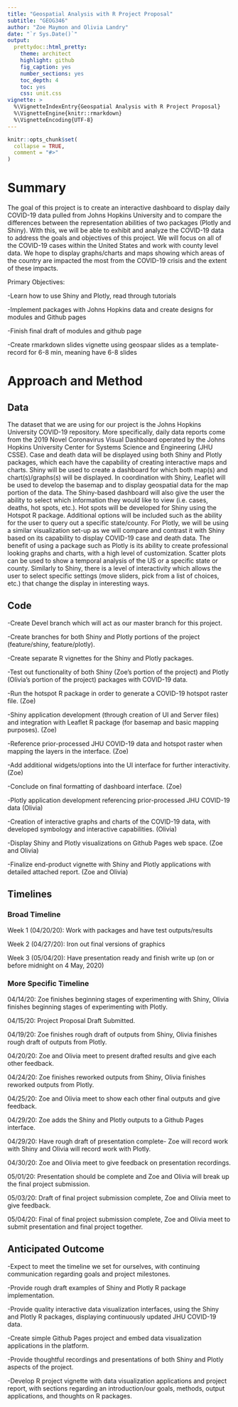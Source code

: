 ```yaml
---
title: "Geospatial Analysis with R Project Proposal"
subtitle: "GEOG346"
author: "Zoe Maymon and Olivia Landry"
date: "`r Sys.Date()`"
output:
  prettydoc::html_pretty:
    theme: architect
    highlight: github
    fig_caption: yes
    number_sections: yes
    toc_depth: 4
    toc: yes
    css: unit.css
vignette: >
  %\VignetteIndexEntry{Geospatial Analysis with R Project Proposal}
  %\VignetteEngine{knitr::rmarkdown}
  %\VignetteEncoding{UTF-8}
---
```


```r
knitr::opts_chunk$set(
  collapse = TRUE,
  comment = "#>"
)
```

# Summary

The goal of this project is to create an interactive dashboard to display daily 
COVID-19 data pulled from Johns Hopkins University and to compare the 
differences between the representation abilities of two packages (Plotly and 
Shiny). With this, we will be able to exhibit and analyze the COVID-19 data to 
address the goals and objectives of this project. We will focus on all of the 
COVID-19 cases within the United States and work with county level data. We hope
to display graphs/charts and maps showing which areas of the country are 
impacted the most from the COVID-19 crisis and the extent of these impacts.

Primary Objectives:

-Learn how to use Shiny and Plotly, read through tutorials

-Implement packages with Johns Hopkins data and create designs for modules and 
Github pages

-Finish final draft of modules and github page

-Create rmarkdown slides vignette using geospaar slides as a template- record 
for 6-8 min, meaning have 6-8 slides

# Approach and Method

## Data

The dataset that we are using for our project is the Johns Hopkins University 
COVID-19 repository. More specifically, daily data reports come from the 2019 
Novel Coronavirus Visual Dashboard operated by the Johns Hopkins University 
Center for Systems Science and Engineering (JHU CSSE). Case and death data will 
be displayed using both Shiny and Plotly packages, which each have the 
capability of creating interactive maps and charts. Shiny will be used to create
a dashboard for which both map(s) and chart(s)/graphs(s) will be displayed. In 
coordination with Shiny, Leaflet will be used to develop the basemap and to 
display geospatial data for the map portion of the data. The Shiny-based 
dashboard will also give the user the ability to select which information they 
would like to view (i.e. cases, deaths, hot spots, etc.). Hot spots will be 
developed for Shiny using the Hotspot R package. Additional options will be 
included such as the ability for the user to query out a specific state/county.
For Plotly, we will be using a similar visualization set-up as we will compare
and contrast it with Shiny based on its capability to display COVID-19 case and 
death data. The benefit of using a package such as Plotly is its ability to 
create professional looking graphs and charts, with a high level of 
customization. Scatter plots can be used to show a temporal analysis of the US 
or a specific state or county. Similarly to Shiny, there is a level of 
interactivity which allows the user to select specific settings (move 
sliders, pick from a list of choices, etc.) that change the display in 
interesting ways.

## Code

-Create Devel branch which will act as our master branch for this project.

-Create branches for both Shiny and Plotly portions of the 
project (feature/shiny, feature/plotly).

-Create separate R vignettes for the Shiny and Plotly packages.

-Test out functionality of both Shiny (Zoe’s portion of the project) and Plotly 
(Olivia’s portion of the project) packages with COVID-19 data. 

-Run the hotspot R package in order to generate a COVID-19 hotspot raster file. 
(Zoe)

-Shiny application development (through creation of UI and Server files) and 
integration with Leaflet R package (for basemap and basic mapping purposes). 
(Zoe)

-Reference prior-processed JHU COVID-19 data and hotspot raster when mapping 
the layers in the interface. (Zoe)

-Add additional widgets/options into the UI interface for further interactivity. 
(Zoe)

-Conclude on final formatting of dashboard interface. (Zoe)

-Plotly application development referencing prior-processed JHU COVID-19 data 
(Olivia)

-Creation of interactive graphs and charts of the COVID-19 data, with developed 
symbology and interactive capabilities. (Olivia)

-Display Shiny and Plotly visualizations on Github Pages web space. 
(Zoe and Olivia)

-Finalize end-product vignette with Shiny and Plotly applications with detailed 
attached report. (Zoe and Olivia)

## Timelines

### Broad Timeline

Week 1 (04/20/20): Work with packages and have test outputs/results 

Week 2 (04/27/20): Iron out final versions of graphics 

Week 3 (05/04/20): Have presentation ready and finish write up (on or before 
midnight on 4 May, 2020)

### More Specific Timeline 

04/14/20: Zoe finishes beginning stages of experimenting with Shiny, Olivia 
finishes beginning stages of experimenting with Plotly.

04/15/20: Project Proposal Draft Submitted.

04/19/20: Zoe finishes rough draft of outputs from Shiny, Olivia finishes rough 
draft of outputs from Plotly.

04/20/20: Zoe and Olivia meet to present drafted results and give each other 
feedback.

04/24/20: Zoe finishes reworked outputs from Shiny, Olivia finishes reworked 
outputs from Plotly.

04/25/20: Zoe and Olivia meet to show each other final outputs and give 
feedback.

04/29/20: Zoe adds the Shiny and Plotly outputs to a Github Pages interface.

04/29/20: Have rough draft of presentation complete- Zoe will record work with 
Shiny and Olivia will record work with Plotly.

04/30/20: Zoe and Olivia meet to give feedback on presentation recordings.

05/01/20: Presentation should be complete and Zoe and Olivia will break up the 
final project submission.

05/03/20: Draft of final project submission complete, Zoe and Olivia meet to 
give feedback.

05/04/20: Final of final project submission complete, Zoe and Olivia meet to 
submit presentation and final project together.

## Anticipated Outcome

-Expect to meet the timeline we set for ourselves, with continuing communication 
regarding goals and project milestones.

-Provide rough draft examples of Shiny and Plotly R package implementation.

-Provide quality interactive data visualization interfaces, using the Shiny
and Plotly R packages, displaying continuously updated JHU COVID-19 data.
 
-Create simple Github Pages project and embed data visualization applications in 
the platform.

-Provide thoughtful recordings and presentations of both Shiny and Plotly 
aspects of the project.

-Develop R project vignette with data visualization applications and project 
report, with sections regarding an introduction/our goals, methods, output 
applications, and thoughts on R packages.

